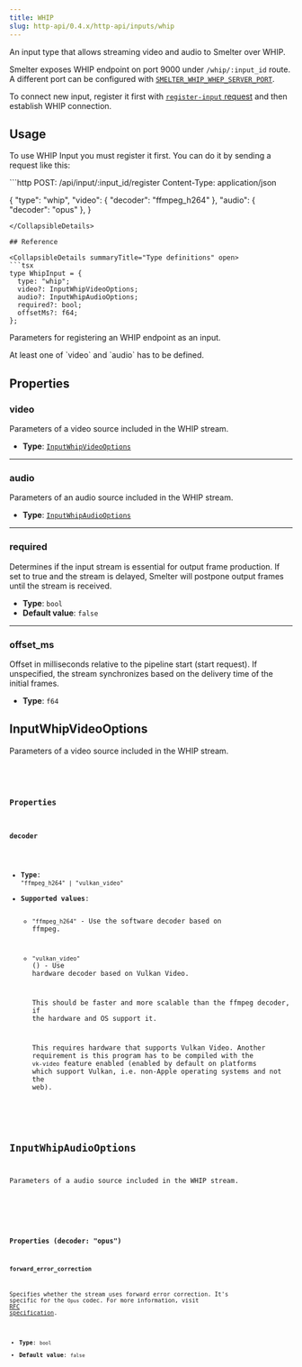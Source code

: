 ```yaml
---
title: WHIP
slug: http-api/0.4.x/http-api/inputs/whip
---
```



An input type that allows streaming video and audio to Smelter over WHIP.

Smelter exposes WHIP endpoint on port 9000 under `/whip/:input_id` route. A different port can be
configured with [`SMELTER_WHIP_WHEP_SERVER_PORT`](/http-api/0.4.x/deployment/configuration#smelter_whip_whep_server_port).

To connect new input, register it first with [`register-input` request](/http-api/0.4.x/routes#register-input)
and then establish WHIP connection.

## Usage

To use WHIP Input you must register it first. You can do it by sending a request like this:

<CollapsibleDetails summaryTitle="Example request" open>
  ```http
  POST: /api/input/:input_id/register
  Content-Type: application/json

  {
    "type": "whip",
    "video": {
      "decoder": "ffmpeg_h264"
    },
    "audio": {
      "decoder": "opus"
    },
  }
  ```
</CollapsibleDetails>

## Reference

<CollapsibleDetails summaryTitle="Type definitions" open>
  ```tsx
  type WhipInput = {
    type: "whip";
    video?: InputWhipVideoOptions;
    audio?: InputWhipAudioOptions;
    required?: bool;
    offsetMs?: f64;
  };
  ```
</CollapsibleDetails>

Parameters for registering an WHIP endpoint as an input.

<Aside>At least one of `video` and `audio` has to be defined.</Aside>

## Properties

### video

Parameters of a video source included in the WHIP stream.

* **Type**: [`InputWhipVideoOptions`](/http-api/0.4.x/inputs/whip#inputwhipvideooptions)

***

### audio

Parameters of an audio source included in the WHIP stream.

* **Type**: [`InputWhipAudioOptions`](/http-api/0.4.x/inputs/whip#inputwhipaudiooptions)

***

### required

Determines if the input stream is essential for output frame production. If set to true and the stream is delayed, Smelter will postpone output frames until the stream is received.

* **Type**: `bool`
* **Default value**: `false`

***

### offset\_ms

Offset in milliseconds relative to the pipeline start (start request). If unspecified, the stream synchronizes based on the delivery time of the initial frames.

* **Type**: `f64`

## InputWhipVideoOptions

Parameters of a video source included in the WHIP stream.

<CollapsibleDetails summaryTitle="Type definitions" open>
  <Code
    code={`
type InputWhipVideoOptions = {
  decoder: "ffmpeg_h264" | "vulkan_video";
}
`}
    lang="tsx"
  />
</CollapsibleDetails>

### Properties

#### decoder

* **Type**: `"ffmpeg_h264" | "vulkan_video"`
* **Supported values**:
  * `"ffmpeg_h264"` - Use the software decoder based on ffmpeg.
  * `"vulkan_video"` (<Badge text="Required feature:vk-video" variant="note" />) - Use hardware decoder based on Vulkan Video.

    This should be faster and more scalable than the ffmpeg decoder, if the hardware and OS
    support it.

    This requires hardware that supports Vulkan Video. Another requirement is this program has
    to be compiled with the `vk-video` feature enabled (enabled by default on platforms which
    support Vulkan, i.e. non-Apple operating systems and not the web).

## InputWhipAudioOptions

Parameters of a audio source included in the WHIP stream.

<CollapsibleDetails summaryTitle="Type definitions" open>
  <Code
    code={`
type InputWhipAudioOptions = {
  decoder: "opus";
  forward_error_correction?: bool;
}
`}
    lang="tsx"
  />
</CollapsibleDetails>

### Properties (decoder: "opus")

#### forward\_error\_correction

Specifies whether the stream uses forward error correction. It's specific for the `Opus` codec. For more information, visit <a href="https://datatracker.ietf.org/doc/html/rfc6716#section-2.1.7" target="_blank">RFC specification</a>.

* **Type**: `bool`
* **Default value**: `false`
